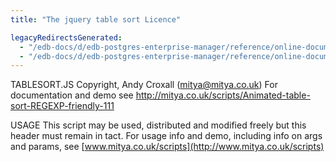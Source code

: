 ```yaml
---
title: "The jquery table sort Licence"

legacyRedirectsGenerated:
  - "/edb-docs/d/edb-postgres-enterprise-manager/reference/online-documentation/8.0/jquery_table_sort.html"
  - "/edb-docs/d/edb-postgres-enterprise-manager/reference/online-documentation/latest/jquery_table_sort.html"
---
```


<div id="jquery_table_sort" class="registered_link"></div>

TABLESORT.JS Copyright, Andy Croxall ([mitya@mitya.co.uk](mailto:mitya@mitya.co.uk)) For documentation and demo see <http://mitya.co.uk/scripts/Animated-table-sort-REGEXP-friendly-111>

USAGE This script may be used, distributed and modified freely but this header must remain in tact. For usage info and demo, including info on args and params, see [www.mitya.co.uk/scripts](http://www.mitya.co.uk/scripts)

